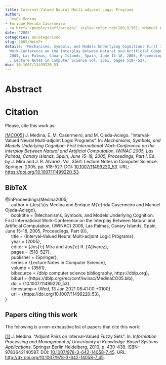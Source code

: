 ```yaml
---
title: Interval-Valued Neural Multi-adjoint Logic Programs
author:
- Jesús Medina
- Enrique Mérida Casermeiro
- <a href='/people/staff/aciego/' style='color:rgb(100,0,50);'>Manuel Ojeda-Aciego</a>
date: '2005'
categories: uncategorised
slug: 2005/NeLoPr
details: 'Mechanisms, Symbols, and Models Underlying Cognition: First International
  Work-Conference on the Interplay Between Natural and Artificial Computation, {IWINAC}
  2005, Las Palmas, Canary Islands, Spain, June 15-18, 2005, Proceedings, Part {I}
  , Lecture Notes in Computer Science vol. 3561, pages 518--527.'
doi: 10.1007/11499220_53
---
```




# Abstract










# Citation
Please, cite this work as:


<a name=bib-Medina2005></a>[[MCO05]](#cite-Medina2005) J. Medina, E. M. Casermeiro, and M. Ojeda-Aciego. “Interval-Valued Neural Multi-adjoint Logic Programs”. In: _Mechanisms, Symbols, and Models Underlying Cognition: First International Work-Conference on the Interplay Between Natural and Artificial Computation, IWINAC 2005, Las Palmas, Canary Islands, Spain, June 15-18, 2005, Proceedings, Part I_. Ed. by J. Mira and J. R. Álvarez. Vol. 3561. Lecture Notes in Computer Science. Springer, 2005, pp. 518-527. DOI: [10.1007/11499220\_53](https://doi.org/10.1007%2F11499220%5C_53). URL: [https://doi.org/10.1007/11499220\_53](https://doi.org/10.1007/11499220\_53).

::: {.callout-note appearance="minimal" collapse=true}

## BibTeX

@InProceedings{Medina2005,<br>&nbsp;&nbsp;&nbsp;&nbsp;  author = {Jes{\a'u}s Medina and Enrique M{\a'e}rida Casermeiro and Manuel Ojeda-Aciego},<br>&nbsp;&nbsp;&nbsp;&nbsp;  booktitle = {Mechanisms, Symbols, and Models Underlying Cognition: First International Work-Conference on the Interplay Between Natural and Artificial Computation, {IWINAC} 2005, Las Palmas, Canary Islands, Spain, June 15-18, 2005, Proceedings, Part {I}},<br>&nbsp;&nbsp;&nbsp;&nbsp;  title = {Interval-Valued Neural Multi-adjoint Logic Programs},<br>&nbsp;&nbsp;&nbsp;&nbsp;  year = {2005},<br>&nbsp;&nbsp;&nbsp;&nbsp;  editor = {Jos{\a'e} Mira and Jos{\a'e} R. {\a'A}lvarez},<br>&nbsp;&nbsp;&nbsp;&nbsp;  pages = {518--527},<br>&nbsp;&nbsp;&nbsp;&nbsp;  publisher = {Springer},<br>&nbsp;&nbsp;&nbsp;&nbsp;  series = {Lecture Notes in Computer Science},<br>&nbsp;&nbsp;&nbsp;&nbsp;  volume = {3561},<br>&nbsp;&nbsp;&nbsp;&nbsp;  bibsource = {dblp computer science bibliography, https://dblp.org},<br>&nbsp;&nbsp;&nbsp;&nbsp;  biburl = {https://dblp.org/rec/conf/iwinac/MedinaCO05.bib},<br>&nbsp;&nbsp;&nbsp;&nbsp;  doi = {10.1007/11499220\_53},<br>&nbsp;&nbsp;&nbsp;&nbsp;  timestamp = {Wed, 13 Jan 2021 08:41:00 +0100},<br>&nbsp;&nbsp;&nbsp;&nbsp;  url = {https://doi.org/10.1007/11499220\_53},<br>}

:::






## Papers citing this work

The following is a non-exhaustive list of papers that cite this work:


<a name=bib-Medina_2010></a>[[1]](#cite-Medina_2010) J. Medina. “Adjoint Pairs on Interval-Valued Fuzzy Sets”. In: _Information Processing and Management of Uncertainty in Knowledge-Based Systems. Applications_. Springer Berlin Heidelberg, 2010, p. 430–439. ISBN: 9783642140587. DOI: [10.1007/978-3-642-14058-7_45](https://doi.org/10.1007%2F978-3-642-14058-7_45). URL: [http://dx.doi.org/10.1007/978-3-642-14058-7_45](http://dx.doi.org/10.1007/978-3-642-14058-7_45).

